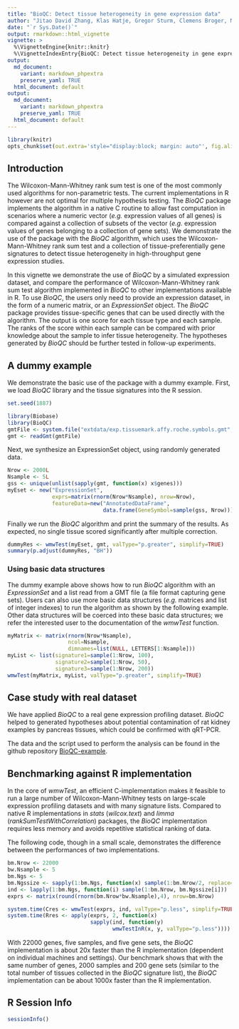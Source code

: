 ```yaml
---
title: "BioQC: Detect tissue heterogeneity in gene expression data"
author: "Jitao David Zhang, Klas Hatje, Gregor Sturm, Clemens Broger, Martin Ebeling, and Laura Badi"
date: "`r Sys.Date()`"
output: rmarkdown::html_vignette
vignette: >
  %\VignetteEngine{knitr::knitr}
  %\VignetteIndexEntry{BioQC: Detect tissue heterogeneity in gene expression data}
output: 
  md_document:
    variant: markdown_phpextra
    preserve_yaml: TRUE
  html_document: default
output:
  md_document:
    variant: markdown_phpextra
    preserve_yaml: TRUE 
  html_document: default
---
```


```r
library(knitr)
opts_chunk$set(out.extra='style="display:block; margin: auto"', fig.align="center")
```

Introduction
------------

The Wilcoxon-Mann-Whitney rank sum test is one of the most commonly used algorithms for non-parametric tests. The current implementations in R however are not optimal for multiple hypothesis testing. The *BioQC* package implements the algorithm in a native C routine to allow fast computation in scenarios where a numeric vector (*e.g.* expression values of all genes) is compared against a collection of subsets of the vector (*e.g.* expression values of genes belonging to a collection of gene sets). We demonstrate the use of the package with the *BioQC* algorithm, which uses the Wilcoxon-Mann-Whitney rank sum test and a collection of tissue-preferentially gene signatures to detect tissue heterogeneity in high-throughput gene expression studies. 

In this vignette we demonstrate the use of *BioQC* by a simulated expression dataset, and compare the performance of Wilcoxon-Mann-Whitney rank sum test algorithm implemented in *BioQC* to other implementations available in R. To use *BioQC*, the users only need to provide an expression dataset, in the form of a numeric matrix, or an *ExpressionSet* object. The *BioQC* package provides tissue-specific genes that can be used directly with the algorithm. The output is one score for each tissue type and each sample. The ranks of the score within each sample can be compared with prior knowledge about the sample to infer tissue heterogeneity. The hypotheses generated by *BioQC* should be further tested in follow-up experiments.



A dummy example
---------------
We demonstrate the basic use of the package with a dummy example. First, we load *BioQC* library and the tissue signatures into the R session.

```r
set.seed(1887)
```

```r
library(Biobase)
library(BioQC)
gmtFile <- system.file("extdata/exp.tissuemark.affy.roche.symbols.gmt", package="BioQC")
gmt <- readGmt(gmtFile)
```

Next, we synthesize an ExpressionSet object, using randomly generated data.

```r
Nrow <- 2000L
Nsample <- 5L
gss <- unique(unlist(sapply(gmt, function(x) x$genes)))
myEset <- new("ExpressionSet",
              exprs=matrix(rnorm(Nrow*Nsample), nrow=Nrow),
              featureData=new("AnnotatedDataFrame",
                              data.frame(GeneSymbol=sample(gss, Nrow))))
```

Finally we run the *BioQC* algorithm and print the summary of the results. As expected, no single tissue scored significantly after multiple correction.

```r
dummyRes <- wmwTest(myEset, gmt, valType="p.greater", simplify=TRUE)
summary(p.adjust(dummyRes, "BH"))
```



### Using basic data structures
The dummy example above shows how to run *BioQC* algorithm with an *ExpressionSet* and a list read from a GMT file (a file format capturing gene sets). Users can also use more basic data structures (*e.g.* matrices and list of integer indexes) to run the algorithm as shown by the following example. Other data structures will be coerced into these basic data structures; we refer the interested user to the documentation of the *wmwTest* function.

```r
myMatrix <- matrix(rnorm(Nrow*Nsample),
                   ncol=Nsample,
                   dimnames=list(NULL, LETTERS[1:Nsample]))
myList <- list(signature1=sample(1:Nrow, 100),
               signature2=sample(1:Nrow, 50),
               signature3=sample(1:Nrow, 200))
wmwTest(myMatrix, myList, valType="p.greater", simplify=TRUE)
```


Case study with real dataset
----------------------------
We have applied *BioQC* to a real gene expression profiling dataset. *BioQC* helped to generated hypotheses about potential contamination of rat kidney examples by pancreas tissues, which could be confirmed with qRT-PCR. 

The data and the script used to perform the analysis can be found in the github repository [BioQC-example](https://github.com/Accio/BioQC-example). 



Benchmarking against R implementation
-------------------------------------
In the core of *wmwTest*, an efficient C-implementation makes it feasible to run a large number of Wilcoxon-Mann-Whitney tests on large-scale expression profiling datasets and with many signature lists. Compared to native R implementations in *stats* (*wilcox.text*) and *limma* (*rankSumTestWithCorrelation*) packages, the *BioQC* implementation requires less memory and avoids repetitive statistical ranking of data.

The following code, though in a small scale, demonstrates the difference between the performances of two implementations.

```r
bm.Nrow <- 22000
bw.Nsample <- 5
bm.Ngs <- 5
bm.Ngssize <- sapply(1:bm.Ngs, function(x) sample(1:bm.Nrow/2, replace=TRUE))
ind <- lapply(1:bm.Ngs, function(i) sample(1:bm.Nrow, bm.Ngssize[i]))
exprs <- matrix(round(rnorm(bm.Nrow*bw.Nsample),4), nrow=bm.Nrow)

system.time(Cres <- wmwTest(exprs, ind, valType="p.less", simplify=TRUE))
system.time(Rres <- apply(exprs, 2, function(x)
                          sapply(ind, function(y)
                                 wmwTestInR(x, y, valType="p.less"))))

```

With 22000 genes, five samples, and five gene sets, the *BioQC* implementation is about 20x faster than the R implementation (dependent on individual machines and settings). Our benchmark shows that with the same number of genes, 2000 samples and 200 gene sets (similar to the total number of tissues collected in the *BioQC* signature list), the *BioQC* implementation can be about 1000x faster than the R implementation.



R Session Info
----------------
```r
sessionInfo()
```
